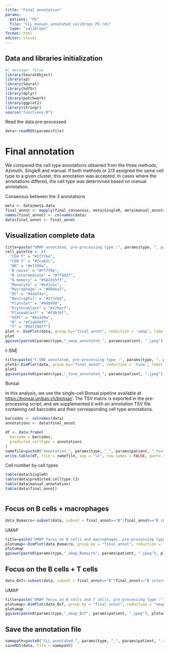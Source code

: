 ```yaml
---
title: "Final annotation"
params: 
  patient: "P2"
  file: "CLL_manual_annotated_valiDrops_P2.rds"
  type: "valiDrops"
format: html
editor: visual
---
```


## Data and libraries initialization

```r
#| message: false
library(SeuratObject)
library(sp)
library(Seurat)
library(hdf5r)
library(dplyr)
library(patchwork)
library(ggplot2)
library(stringr)
source("functions.R")
```

Read the data pre-processed

```r
data<-readRDS(params$file)
```

# Final annotation

We compared the cell type annotations obtained from the three methods, Azimuth, SingleR and manual. If both methods or 2/3 assigned the same cell type to a given cluster, this annotation was accepted. In cases where the annotations differed, the cell type was determined based on manual annotation.

Consensus between the 3 annotations

```r
meta <- data@meta.data
final_annot <- mapply(final_consensus, meta$SingleR, meta$manual_annotation, meta$predicted.celltype.l2)
names(final_annot) <- colnames(data)
data$final_annot <- final_annot
```

## Visualization complete data 

```r
title=paste("UMAP annotated, pre-processing type :", params$type, ", patient", params$patient)
cell_palette <- c(
  "CD4 T" = "#1f77b4",
  "CD8 T" = "#2ca02c",
  "NK" = "#e7298a",
  "B naive" = "#ff7f0e",
  "B intermediate" = "#ffd92f",
  "B memory" = "#582d15ff",
  "Monocyte" = "#e41a1c",
  "Macrophage" = "#984ea3",
  "DC" = "#4daf4a",
  "Neutrophil" = "#377eb8",
  "Platelet" = "#999999",
  "Erythroblast" = "#17becf",
  "Plasmablast" = "#fdbf6f",
  "HSPC" = "#6a3d9a",
  "B" = "#f2a890ff",
  "T" = "#93f290ff")
plot <- DimPlot(data, group.by="final_annot", reduction = 'umap', label = TRUE, repel = TRUE, label.size = 4, cols = cell_palette) + ggtitle(str_wrap(title, width = 100)) + theme(plot.title = element_text(size = 13, hjust = 0.5), legend.text = element_text(size =12 ))
plot
ggsave(paste0(params$type,"_umap_annotated_", params$patient, ".jpeg"), plot, width = 3000, height = 2000, units = "px")
```

t-SNE

```r
title=paste("t-SNE annotated, pre-processing type :", params$type, ", patient", params$patient)
plot1<-DimPlot(data, group.by="final_annot", reduction = 'tsne', label = TRUE, , cols = cell_palette, repel = TRUE, label.size = 4) + ggtitle(str_wrap(title, width = 90)) + theme(plot.title = element_text(size = 13, hjust = 0.5), legend.text = element_text(size =12 ))
plot1
ggsave(paste0(params$type,"_tsne_annotated_", params$patient, ".jpeg"), plot1, width = 3000, height = 2000, units = "px")
```

Bonsai

In this analysis, we use the single-cell Bonsai pipeline available at <https://bonsai.unibas.ch/bonsai/>. The TSV matrix is exported in the pre-processing script, and we supplemented it with an annotation TSV file containing cell barcodes and their corresponding cell type annotations.

```r
barcodes <- colnames(data)
annotations <- data$final_annot

df <- data.frame(
  barcode = barcodes,
  predicted_celltype = annotations
)
namefile=paste0("annotation_", params$type, "_", params$patient, ".tsv")
write.table(df, file = namefile, sep = "\t", row.names = FALSE, quote = FALSE)
```

Cell number by cell types

```r
table(data$SingleR)
table(data$predicted.celltype.l2)
table(data$manual_annotation)
table(data$final_annot)
```

```r

```

## Focus on B cells + macrophages

```r
data_Bxmacro<-subset(data, subset = final_annot=="B"|final_annot=="B intermediate"| final_annot=="B memory"|final_annot=="B naive"|final_annot=="Macrophages")
```

UMAP

```r
title=paste("UMAP focus on B cells and macrophages, pre-processing type :", params$type, ", patient", params$patient)
plotumap<-DimPlot(data_Bxmacro, group.by = "final_annot", reduction = "umap", pt.size=0.1, label.size = 2.5) + ggtitle(str_wrap(title, width = 100)) + theme(plot.title = element_text(size = 15, hjust = 0.5), width = 3000, height = 2000, units = "px")
plotumap
ggsave(paste0(params$type,"_umap_Bxmacro", params$patient, ".jpeg"), plotumap)
```

## Focus on the B cells + T cells

```r
data_BxT<-subset(data, subset = final_annot=="B"|final_annot=="B intermediate"| final_annot=="B memory"|final_annot=="B naive"|final_annot=="CD4 T"|final_annot=="CD8 T"|final_annot=="T")
```

UMAP

```r
title=paste("UMAP focus on B cells and T cells, pre-processing type :", params$type, ", patient", params$patient)
plotumap<-DimPlot(data_BxT, group.by = "final_annot", reduction = "umap", pt.size=0.1, label.size = 2.5) + ggtitle(str_wrap(title, width = 100)) + theme(plot.title = element_text(size = 15, hjust = 0.5), width = 3000, height = 2000, units = "px")
plotumap
ggsave(paste0(params$type,"_umap_BxT", params$patient, ".jpeg"), plotumap)
```

## Save the annotation file

```r
namepath=paste0("CLL_annotated_", params$type, "_", params$patient, ".rds")
saveRDS(data, file = namepath)
```
